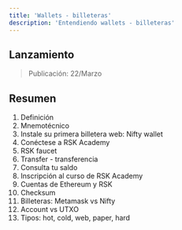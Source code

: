 ---
title: 'Wallets - billeteras'
description: 'Entendiendo wallets - billeteras'
---

## Lanzamiento

> Publicación: 22/Marzo

## Resumen

1. Definición
2. Mnemotécnico
3. Instale su primera billetera web: Nifty wallet
4. Conéctese a RSK Academy
5. RSK faucet
6. Transfer - transferencia
7. Consulta tu saldo
8. Inscripción al curso de RSK Academy
9. Cuentas de Ethereum y RSK
10. Checksum
11. Billeteras: Metamask vs Nifty
12. Account vs UTXO
13. Tipos: hot, cold, web, paper, hard


